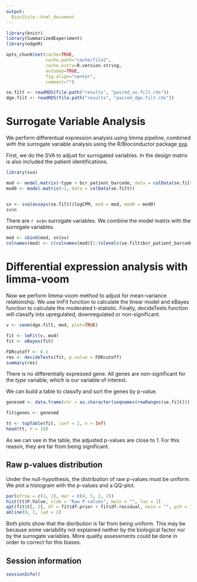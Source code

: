 ```yaml
---
output:
  BiocStyle::html_document
---
```



```r
library(knitr)
library(SummarizedExperiment)
library(edgeR)

opts_chunk$set(cache=TRUE,
               cache.path="cache/file2",
               cache.extra=R.version.string,
               autodep=TRUE,
               fig.align="center",
               comment="")

se.filt <- readRDS(file.path("results", "paired_se.filt.rds"))
dge.filt <- readRDS(file.path("results", "paired_dge.filt.rds"))
```

# Surrogate Variable Analysis
We perform differentual expression analysis using limma pipeline, combined with the surrogate variable analysis using the R/Bioconductor package [sva](http://bioconductor.org/packages/sva).


First, we do the SVA to adjust for surrogated variables. In the design matrix is also included the patient identifications. 

```r
library(sva)

mod <- model.matrix(~type + bcr_patient_barcode, data = colData(se.filt))
mod0 <- model.matrix(~1, data = colData(se.filt))


sv <- sva(assays(se.filt)$logCPM, mod = mod, mod0 = mod0)
sv$n
```
There are `r sv$n` surrogate variables. We combine the model matrix with the surrogate variables.


```r
mod <- cbind(mod, sv$sv)
colnames(mod) <- c(colnames(mod)[1:(nlevels(se.filt$bcr_patient_barcode)+1)], paste0("SV", 1:sv$n))
```

# Differential expression analysis with limma-voom

Now we perform limma-voom method to adjust for mean-variance relationship. We use lmFit function to calculate the linear model and eBayes function to calculate the moderated t-statistic. Finally, decideTests function will classify into upregulated, downregulated or non-significant.

```r
v <- voom(dge.filt, mod, plot=TRUE)

fit <- lmFit(v, mod)
fit <- eBayes(fit)

FDRcutoff <- 0.1
res <- decideTests(fit, p.value = FDRcutoff)
summary(res)
```

There is no differentially expressed gene. All genes are non-significant for the _type_ variable, which is our variable of interest.

We can build a table to classify and sort the genes by p-value.

```r
genesmd <- data.frame(chr = as.character(seqnames(rowRanges(se.filt))), symbol = rowData(se.filt)[, 1], stringsAsFactors = FALSE)

fit$genes <- genesmd

tt <- topTable(fit, coef = 2, n = Inf)
head(tt, n = 10)
```

As we can see in the table, the adjusted p-values are close to 1. For this reason, they are far from being significant.

## Raw p-values distribution

Under the null-hypothesis, the distribution of raw p-values must be uniform. We plot a histogram with the p-values and a QQ-plot.

```r
par(mfrow = c(1, 2), mar = c(4, 5, 2, 2))
hist(tt$P.Value, xlab = "Raw P-values", main = "", las = 1)
qqt(fit$t[, 2], df = fit$df.prior + fit$df.residual, main = "", pch = ".", cex = 3)
abline(0, 1, lwd = 2)
```

Both plots show that the disribution is far from being uniform. This may be because some variability not explained neither by the biological factor nor by the surrogate variables. More quality assessments could be done in order to correct for this biases.


## Session information

```r
sessionInfo()
```